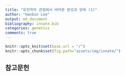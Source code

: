 ```yaml
---
title: "유전학의 관점에서 바라본 본성과 양육 (1)"
author: "Hanbin Lee"
output: md_document
bibliography: innate.bib
categories: genetics
comments: true
---
```


```r
knitr::opts_knit$set(base.url = "/")
knitr::opts_chunk$set(fig.path="assets/img/innate/")
```



## 참고문헌